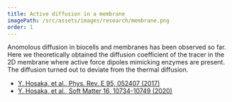```yaml
---
title: Active diffusion in a membrane
imagePath: /src/assets/images/research/membrane.png
order: 1
---
```


Anomolous diffusion in biocells and membranes has been observed so far. Here we theoretically obtained the diffusion coefficient of the tracer in the 2D membrane where active force dipoles mimicking enzymes are present. The diffusion turned out to deviate from the thermal diffusion.

- [Y. Hosaka, et al., Phys. Rev. E 95, 052407 (2017)](https://doi.org/10.1103/PhysRevE.95.052407)
- [Y. Hosaka, et al., Soft Matter 16, 10734-10749 (2020)](https://doi.org/10.1039/D0SM01138J)
